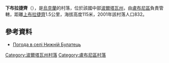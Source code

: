 {{coord|50|1|9|N|32|56|27|E|scale:100000_region:UA|display=title}}

'''下布拉捷齊'''（{{lang-uk|Нижній Булатець}}），是[[烏克蘭|烏克蘭]]的村落，位於該國中部[[波爾塔瓦州|波爾塔瓦州]]，由[[盧布尼區|盧布尼區]]負責管轄，距離[[上布拉捷齊|上布拉捷齊]]1.5公里，海拔高度115米，2001年該村落人口832。

==參考資料==
* [http://weather.in.ua/ua/poltavskaja/16895 Погода в селі Нижній Булатець]{{Wayback|url=http://weather.in.ua/ua/poltavskaja/16895 |date=20181211104340 }}

{{DEFAULTSORT:Нижній Булатець}}
[[Category:波爾塔瓦州村落|Category:波爾塔瓦州村落]]
[[Category:盧布尼區村落|Category:盧布尼區村落]]


{{Poltava-geo-stub}}